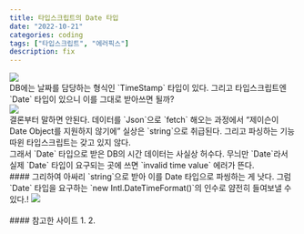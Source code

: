 ```yaml
---
title: 타입스크립트의 Date 타입
date: "2022-10-21"
categories: coding
tags: ["타입스크립트", "에러픽스"]
description: fix
---
```

<Img src='/images/에러/스샷_Date디비.webp' />
<br/>
DB에는 날짜를 담당하는 형식인 `TimeStamp` 타입이 있다.  
그리고 타입스크립트엔 `Date` 타입이 있으니 이를 그대로 받아쓰면 될까?    
<br/>
<Img src='/images/에러/스샷_Date타입.webp' />
<br/>
결론부터 말하면 안된다.  
데이터를 `Json`으로 `fetch` 해오는 과정에서 <q>제이슨이 Date Object를 지원하지 않기에</q> 실상은 `string`으로 취급된다. 그리고 파싱하는 기능 따윈 타입스크립트는 갖고 있지 않다.
<br/>
그래서 `Date` 타입으로 받은 DB의 시간 데이터는 사실상 허수다. 무늬만 `Date`라서 실제 `Date` 타입이 요구되는 곳에 쓰면 `invalid time value` 에러가 뜬다.  
<br/>
#### 그리하여
아싸리 `string`으로 받아 이를 Date 타입으로 파씽하는 게 낫다. 그럼 `Date` 타입을 요구하는 `new Intl.DateTimeFormat()`의 인수로 얌전히 들여보낼 수 있다.!
<Img src='/images/에러/스샷_Date파싱.webp' />

<br/>
<br/>
#### 참고한 사이트
1. <Lnk text='There is not a Date type in typescript' href='https://stackoverflow.com/questions/43503623/how-to-declare-a-date-attribute-on-angular2-model' />
2. <Lnk text='Intl.DateTime formatter get invalid time' href='https://stackoverflow.com/questions/73645872/intl-datetime-formatter-get-invalid-time-every-time-even-after-rerendering-compo' />